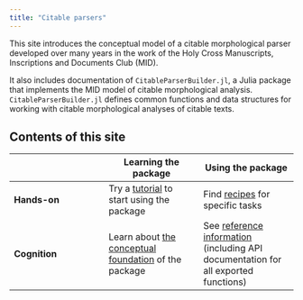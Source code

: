 ```yaml
---
title: "Citable parsers"
---
```




This site introduces the conceptual model of a citable morphological parser developed over many years in the work of the Holy Cross Manuscripts, Inscriptions and Documents Club (MID). 

It also includes documentation of `CitableParserBuilder.jl`, a Julia package that implements the MID model of citable morphological analysis. `CitableParserBuilder.jl` defines common functions and data structures for working with citable morphological analyses of citable texts.  



## Contents of this site

| | Learning the package | Using the package |
| --- | --- | --- |
| **Hands-on** |  Try a [tutorial](./tutorials/) to start using  the package  | Find [recipes](./guides/) for specific tasks |
| **Cognition** | Learn about [the conceptual foundation](./concepts/) of the package  | See [reference information](./reference/) (including API documentation for all exported functions) |

